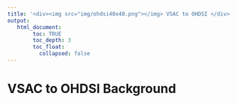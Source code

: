 ---
title: '<div><img src="img/ohdsi40x40.png"></img> VSAC to OHDSI </div>'
output:
   html_document:
        toc: TRUE
        toc_depth: 3
        toc_float:
          collapsed: false
---

# VSAC to OHDSI Background
